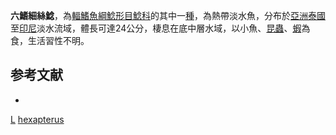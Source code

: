 {{Speciesbox
| taxon = Micronema hexapterus
| binomial_authority = [[Bleeker|Bleeker]], 1851
| status = NE
| status_system = IUCN3.1
| synonyms = *''Silurus hexapterus'', Bleeker, 1851 
*''Kryptopterus hexapterus'', Bleeker, 1851 
*''Cryptopterus hexapterus'', Bleeker, 1851 
}}

'''六鰭細絲鯰'''，為[[輻鰭魚綱|輻鰭魚綱]][[鯰形目|鯰形目]][[鯰科|鯰科]]的其中一[[種|種]]，為熱帶淡水魚，分布於[[亞洲|亞洲]][[泰國|泰國]]至[[印尼|印尼]]淡水流域，體長可達24公分，棲息在底中層水域，以小魚、[[昆蟲|昆蟲]]、[[蝦|蝦]]為食，生活習性不明。

==参考文献==
*{{FishBase_species|genus=Micronema|species=hexapterus|year=2015|month=7}}

{{Taxonbar}}
[[Category:1851年描述的鱼类|L]]
[[Category:細絲鯰屬|hexapterus]]